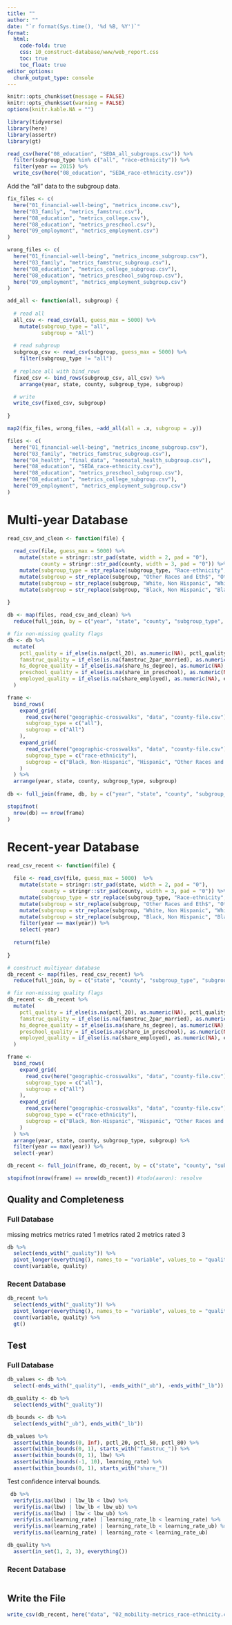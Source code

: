 ```yaml
---
title: ""
author: ""
date: "`r format(Sys.time(), '%d %B, %Y')`"
format:
  html:
    code-fold: true
    css: 10_construct-database/www/web_report.css
    toc: true
    toc_float: true
editor_options: 
  chunk_output_type: console
---
```


<style>
@import url('https://fonts.googleapis.com/css?family=Lato&display=swap');
</style>

<link rel="stylesheet" href="//fonts.googleapis.com/css?family=Lato" />

```r
knitr::opts_chunk$set(message = FALSE)
knitr::opts_chunk$set(warning = FALSE)
options(knitr.kable.NA = "")

```

```r
library(tidyverse)
library(here)
library(assertr)
library(gt)

```

```r
read_csv(here("08_education", "SEDA_all_subgroups.csv")) %>%
  filter(subgroup_type %in% c("all", "race-ethnicity")) %>%
  filter(year == 2015) %>%
  write_csv(here("08_education", "SEDA_race-ethnicity.csv"))

```

Add the "all" data to the subgroup data. 

```r
fix_files <- c(
  here("01_financial-well-being", "metrics_income.csv"),
  here("03_family", "metrics_famstruc.csv"),
  here("08_education", "metrics_college.csv"),
  here("08_education", "metrics_preschool.csv"),
  here("09_employment", "metrics_employment.csv")
)

wrong_files <- c(
  here("01_financial-well-being", "metrics_income_subgroup.csv"),
  here("03_family", "metrics_famstruc_subgroup.csv"),
  here("08_education", "metrics_college_subgroup.csv"),  
  here("08_education", "metrics_preschool_subgroup.csv"),
  here("09_employment", "metrics_employment_subgroup.csv")
)

add_all <- function(all, subgroup) {
  
  # read all
  all_csv <- read_csv(all, guess_max = 5000) %>%
    mutate(subgroup_type = "all",
           subgroup = "All")
  
  # read subgroup
  subgroup_csv <- read_csv(subgroup, guess_max = 5000) %>%
    filter(subgroup_type != "all")
  
  # replace all with bind_rows
  fixed_csv <- bind_rows(subgroup_csv, all_csv) %>%
    arrange(year, state, county, subgroup_type, subgroup)

  # write
  write_csv(fixed_csv, subgroup)
  
}

map2(fix_files, wrong_files, ~add_all(all = .x, subgroup = .y))

```

```r
files <- c(
  here("01_financial-well-being", "metrics_income_subgroup.csv"),
  here("03_family", "metrics_famstruc_subgroup.csv"),
  here("04_health", "final_data", "neonatal_health_subgroup.csv"),
  here("08_education", "SEDA_race-ethnicity.csv"),
  here("08_education", "metrics_preschool_subgroup.csv"),
  here("08_education", "metrics_college_subgroup.csv"),
  here("09_employment", "metrics_employment_subgroup.csv")
)

```

# Multi-year Database

```r
read_csv_and_clean <- function(file) {
  
  read_csv(file, guess_max = 5000) %>%
    mutate(state = stringr::str_pad(state, width = 2, pad = "0"),
           county = stringr::str_pad(county, width = 3, pad = "0")) %>%
    mutate(subgroup_type = str_replace(subgroup_type, "Race-ethnicity", "race-ethnicity")) %>%
    mutate(subgroup = str_replace(subgroup, "Other Races and Eth$", "Other Races and Ethnicities")) %>%
    mutate(subgroup = str_replace(subgroup, "White, Non Hispanic", "White, Non-Hispanic")) %>%
    mutate(subgroup = str_replace(subgroup, "Black, Non Hispanic", "Black, Non-Hispanic"))
  
}

db <- map(files, read_csv_and_clean) %>%
  reduce(full_join, by = c("year", "state", "county", "subgroup_type", "subgroup"))

# fix non-missing quality flags
db <- db %>%
  mutate(
    pctl_quality = if_else(is.na(pctl_20), as.numeric(NA), pctl_quality),
    famstruc_quality = if_else(is.na(famstruc_2par_married), as.numeric(NA), famstruc_quality),
    hs_degree_quality = if_else(is.na(share_hs_degree), as.numeric(NA), hs_degree_quality),
    preschool_quality = if_else(is.na(share_in_preschool), as.numeric(NA), preschool_quality),
    employed_quality = if_else(is.na(share_employed), as.numeric(NA), employed_quality)
  )

frame <- 
  bind_rows(
    expand_grid(
      read_csv(here("geographic-crosswalks", "data", "county-file.csv"), guess_max = 5000),
      subgroup_type = c("all"),
      subgroup = c("All")
    ),
    expand_grid(
      read_csv(here("geographic-crosswalks", "data", "county-file.csv"), guess_max = 5000),
      subgroup_type = c("race-ethnicity"),
      subgroup = c("Black, Non-Hispanic", "Hispanic", "Other Races and Ethnicities", "White, Non-Hispanic")
    )
  ) %>%
  arrange(year, state, county, subgroup_type, subgroup)
  
db <- full_join(frame, db, by = c("year", "state", "county", "subgroup_type", "subgroup"))

stopifnot(
  nrow(db) == nrow(frame)
)

```

# Recent-year Database

```r
read_csv_recent <- function(file) {
  
  file <- read_csv(file, guess_max = 5000)  %>%
    mutate(state = stringr::str_pad(state, width = 2, pad = "0"),
           county = stringr::str_pad(county, width = 3, pad = "0")) %>%
    mutate(subgroup_type = str_replace(subgroup_type, "Race-ethnicity", "race-ethnicity")) %>%
    mutate(subgroup = str_replace(subgroup, "Other Races and Eth$", "Other Races and Ethnicities")) %>%
    mutate(subgroup = str_replace(subgroup, "White, Non Hispanic", "White, Non-Hispanic")) %>%
    mutate(subgroup = str_replace(subgroup, "Black, Non Hispanic", "Black, Non-Hispanic")) %>%
    filter(year == max(year)) %>%
    select(-year)
  
  return(file)
  
}

# construct multiyear database
db_recent <- map(files, read_csv_recent) %>%
  reduce(full_join, by = c("state", "county", "subgroup_type", "subgroup"))

# fix non-missing quality flags
db_recent <- db_recent %>%
  mutate(
    pctl_quality = if_else(is.na(pctl_20), as.numeric(NA), pctl_quality),
    famstruc_quality = if_else(is.na(famstruc_2par_married), as.numeric(NA), famstruc_quality),
    hs_degree_quality = if_else(is.na(share_hs_degree), as.numeric(NA), hs_degree_quality),
    preschool_quality = if_else(is.na(share_in_preschool), as.numeric(NA), preschool_quality),
    employed_quality = if_else(is.na(share_employed), as.numeric(NA), employed_quality)
  )

frame <- 
  bind_rows(
    expand_grid(
      read_csv(here("geographic-crosswalks", "data", "county-file.csv"), guess_max = 5000),
      subgroup_type = c("all"),
      subgroup = c("All")
    ),
    expand_grid(
      read_csv(here("geographic-crosswalks", "data", "county-file.csv"), guess_max = 5000),
      subgroup_type = c("race-ethnicity"),
      subgroup = c("Black, Non-Hispanic", "Hispanic", "Other Races and Ethnicities", "White, Non-Hispanic")
    )
  ) %>%
  arrange(year, state, county, subgroup_type, subgroup) %>%
  filter(year == max(year)) %>%
  select(-year)

db_recent <- full_join(frame, db_recent, by = c("state", "county", "subgroup_type", "subgroup"))

stopifnot(nrow(frame) == nrow(db_recent)) #todo(aaron): resolve

```

## Quality and Completeness

### Full Database

missing metrics
metrics rated 1
metrics rated 2
metrics rated 3

```r
db %>%
  select(ends_with("_quality")) %>%
  pivot_longer(everything(), names_to = "variable", values_to = "quality") %>%
  count(variable, quality)

```

### Recent Database

```r
db_recent %>%
  select(ends_with("_quality")) %>%
  pivot_longer(everything(), names_to = "variable", values_to = "quality") %>%
  count(variable, quality) %>%
  gt()

```

## Test

### Full Database

```r
db_values <- db %>%
  select(-ends_with("_quality"), -ends_with("_ub"), -ends_with("_lb"))

db_quality <- db %>%
  select(ends_with("_quality"))

db_bounds <- db %>%
  select(ends_with("_ub"), ends_with("_lb"))

```

```r
db_values %>%
  assert(within_bounds(0, Inf), pctl_20, pctl_50, pctl_80) %>%
  assert(within_bounds(0, 1), starts_with("famstruc_")) %>%
  assert(within_bounds(0, 1), lbw) %>%
  assert(within_bounds(-1, 10), learning_rate) %>%
  assert(within_bounds(0, 1), starts_with("share_"))

```

Test confidence interval bounds. 

```r
 db %>%
  verify(is.na(lbw) | lbw_lb < lbw) %>%
  verify(is.na(lbw) | lbw_lb < lbw_ub) %>%
  verify(is.na(lbw) | lbw < lbw_ub) %>%
  verify(is.na(learning_rate) | learning_rate_lb < learning_rate) %>%
  verify(is.na(learning_rate) | learning_rate_lb < learning_rate_ub) %>%
  verify(is.na(learning_rate) | learning_rate < learning_rate_ub)

```

```r

db_quality %>%
  assert(in_set(1, 2, 3), everything())

```

### Recent Database

```r




```

## Write the File

```r
write_csv(db_recent, here("data", "02_mobility-metrics_race-ethnicity.csv"))

```
